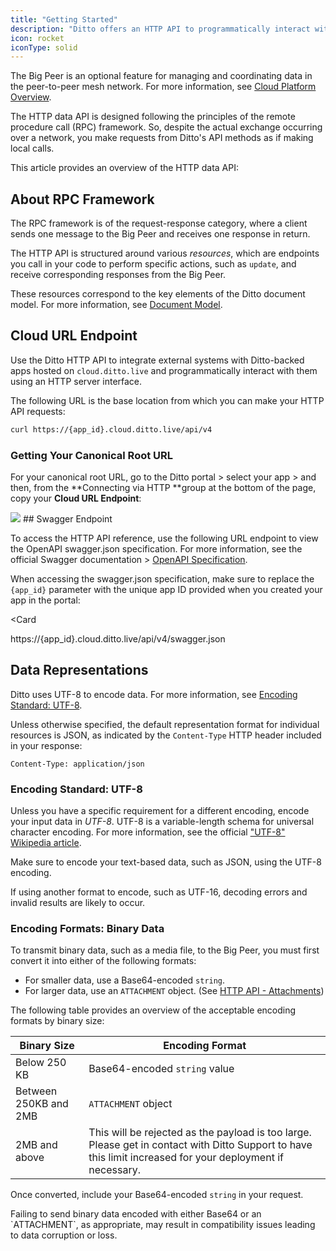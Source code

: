 ```yaml
---
title: "Getting Started"
description: "Ditto offers an HTTP API to programmatically interact with transactional data generated in the mesh network and stored within the *Big Peer*."
icon: rocket
iconType: solid
---
```


 The Big Peer is an optional feature for managing and coordinating data in the peer-to-peer mesh network. For more information, see [Cloud Platform Overview](http://localhost:3000).

The HTTP data API is designed following the principles of the remote procedure call (RPC) framework. So, despite the actual exchange occurring over a network, you make requests from Ditto's API methods as if making local calls.

This article provides an overview of the HTTP data API:

<CardGroup>
 <Card title="About RPC" icon="square-1" href="/cloud/http-api/getting-started#about-rpc-framework" iconType="solid" horizontal/>

 <Card title="Cloud URL Endpoint" icon="square-2" href="/cloud/http-api/getting-started#cloud-url-endpoint" iconType="solid" horizontal/>

<Card title="Data Representations" icon="square-3" href="/cloud/http-api/getting-started#data-representations" iconType="solid" horizontal/>
</CardGroup>

## About RPC Framework

The RPC framework is of the request-response category, where a client sends one message to the Big Peer and receives one response in return.

The HTTP API is structured around various *resources*, which are endpoints you call in your code to perform specific actions, such as `update`, and receive corresponding responses from the Big Peer.

These resources correspond to the key elements of the Ditto document model. For more information, see [Document Model](/sdk/v4-8/document-model/fields).

## Cloud URL Endpoint

Use the Ditto HTTP API to integrate external systems with Ditto-backed apps hosted on `cloud.ditto.live` and programmatically interact with them using an HTTP server interface.

The following URL is the base location from which you can make your HTTP API requests:

```bash cURL
curl https://{app_id}.cloud.ditto.live/api/v4
```


### Getting Your Canonical Root URL

For your canonical root URL, go to the Ditto portal > select your app > and then, from the **Connecting via HTTP **group at the bottom of the page, copy your **Cloud URL Endpoint**:

<Frame>
  <img src="/images/cononical-root-url.png"/>
</Frame>
## Swagger Endpoint

To access the HTTP API reference, use the following URL endpoint to view the OpenAPI swagger.json specification. For more information, see the official Swagger documentation > <a href="https://swagger.io/resources/open-api/" target="_blank">OpenAPI Specification</a>.

When accessing the swagger.json specification, make sure to replace the `{app_id}` parameter with the unique app ID provided when you created your app in the portal:

<Card
>
https://\{app_id\}.cloud.ditto.live/api/v4/swagger.json
</Card>

## Data Representations

Ditto uses UTF-8 to encode data. For more information, see [Encoding Standard: UTF-8](/cloud/http-api/getting-started#encoding-standard-utf-8).

Unless otherwise specified, the default representation format for individual resources is JSON, as indicated by the `Content‑Type` HTTP header included in your response:


```none
Content-Type: application/json
```


### Encoding Standard: UTF-8

Unless you have a specific requirement for a different encoding, encode your input data in *UTF-8*. UTF-8 is a variable-length schema for universal character encoding. For more information, see the official <a href="https://en.wikipedia.org/wiki/UTF-8" target="_blank">"UTF-8" Wikipedia article</a>.

<Warning>
Make sure to encode your text-based data, such as JSON, using the UTF-8 encoding.

If using another format to encode, such as UTF-16, decoding errors and invalid results are likely to occur.
</Warning>


### Encoding Formats: Binary Data

To transmit binary data, such as a media file, to the Big Peer, you must first convert it into either of the following formats:

- For smaller data, use a Base64-encoded `string`.
- For larger data, use an `ATTACHMENT` object. (See [HTTP API - Attachments](/cloud/http-api/attachments))

The following table provides an overview of the acceptable encoding formats by binary size:

| **Binary Size**       | **Encoding Format**                                                                                                                                        |
| --------------------- | ---------------------------------------------------------------------------------------------------------------------------------------------------------- |
| Below 250 KB          | Base64-encoded `string` value                                                                                                                              |
| Between 250KB and 2MB | `ATTACHMENT` object                                                                                                                                        |
| 2MB and above         | This will be rejected as the payload is too large. Please get in contact with Ditto Support to have this limit increased for your deployment if necessary. |

Once converted, include your Base64-encoded `string` in your request.

<Warning>
  Failing to send binary data encoded with either Base64 or an `ATTACHMENT`, as appropriate, may result in compatibility issues leading to data corruption or loss.
</Warning>
